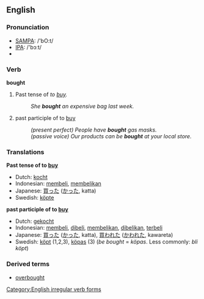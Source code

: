 ==English==

=== Pronunciation ===
*[[w:SAMPA|SAMPA]]: /'bO:t/
*[[w:IPA|IPA]]: /'bɔːt/
*{{audio|en-us-bought.ogg|Audio (US)}}

=== Verb ===
'''bought'''
# Past tense of ''to [[buy]].''
#:''She '''bought''' an expensive bag last week.''
# past participle of to [[buy]]
#:''(present perfect) People have '''bought''' gas masks.''
#:''(passive voice) Our products can be '''bought''' at your local store.''

=== Translations ===

'''Past tense of to [[buy]]'''
*Dutch: [[kocht]]
*Indonesian: [[beli|membeli]], [[beli|membelikan]]
*Japanese: [[買った]] ([[かった]], katta)
*Swedish: [[köpte]]

'''past participle of to [[buy]]'''
*Dutch: [[gekocht]]
*Indonesian: [[beli|membeli]], [[beli|dibeli]], [[beli|membelikan]], [[beli|dibelikan]], [[beli|terbeli]]
*Japanese: [[買った]] ([[かった]], katta),  [[買われた]] ([[かわれた]], kawareta)
*Swedish: [[köpt]] (1,2,3), [[köpas]] (3) (''be bought'' = ''köpas''. Less commonly: ''bli köpt'')

===Derived terms===
* [[overbought]]

[[Category:English irregular verb forms]]